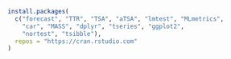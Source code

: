 ```r
install.packages(
  c("forecast", "TTR", "TSA", "aTSA", "lmtest", "MLmetrics", 
    "car", "MASS", "dplyr", "tseries", "ggplot2", 
    "nortest", "tsibble"),
  repos = "https://cran.rstudio.com"
)

```


